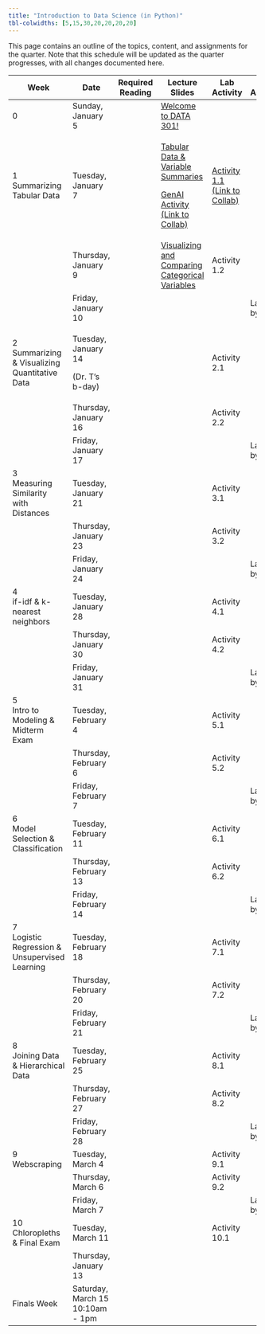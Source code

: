 ```yaml
---
title: "Introduction to Data Science (in Python)"
tbl-colwidths: [5,15,30,20,20,20,20]
---
```


This page contains an outline of the topics, content, and assignments for the quarter. Note that this schedule will be updated as the quarter progresses, with all changes documented here.

<!-- TODO: Switch to spreadsheet for content (like Mine and Maria do) -->

+-----------------------------------------------+----------------------------------+------------------+------------------------------------------------------------------------------------------------------------------------------------------------------------+--------------------------------------------------------------------------------------------------------------------------------------------------------+-----------------------+---------------------------+
| Week                                          | Date                             | Required Reading | Lecture Slides                                                                                                                                             | Lab Activity                                                                                                                                           | Weekly Assignment     | Exams & Project           |
+===============================================+==================================+==================+============================================================================================================================================================+========================================================================================================================================================+=======================+===========================+
| 0                                             | Sunday, January 5                |                  | [Welcome to DATA 301!](/slides/00-welcome.qmd "Welcome to DATA 301!")                                                                                      |                                                                                                                                                        |                       |                           |
+-----------------------------------------------+----------------------------------+------------------+------------------------------------------------------------------------------------------------------------------------------------------------------------+--------------------------------------------------------------------------------------------------------------------------------------------------------+-----------------------+---------------------------+
| 1 Summarizing Tabular Data                    | Tuesday, January 7               |                  | [Tabular Data & Variable Summaries](/slides/01-tabular-data-summaries.qmd "Tabular Data & Variable Summaries")                                             | [Activity 1.1 (Link to Collab)](https://colab.research.google.com/drive/10ihJSTad9lII9iwuwZz7BoLDXC5l9kEc?usp=sharing "Activity 1.1 (Link to Collab)") |                       |                           |
|                                               |                                  |                  |                                                                                                                                                            |                                                                                                                                                        |                       |                           |
|                                               |                                  |                  | [GenAI Activity (Link to Collab)](https://colab.research.google.com/drive/1QNGwd_33HqvANn4ZO8BVbCvmnzMJd28c?usp=sharing "GenAI Activity (Link to Collab)") |                                                                                                                                                        |                       |                           |
+-----------------------------------------------+----------------------------------+------------------+------------------------------------------------------------------------------------------------------------------------------------------------------------+--------------------------------------------------------------------------------------------------------------------------------------------------------+-----------------------+---------------------------+
|                                               | Thursday, January 9              |                  | [Visualizing and Comparing Categorical Variables](/slides/02-conditional-distributions.qmd "Visualizing and Comparing Categorical Variables")              | Activity 1.2                                                                                                                                           |                       |                           |
+-----------------------------------------------+----------------------------------+------------------+------------------------------------------------------------------------------------------------------------------------------------------------------------+--------------------------------------------------------------------------------------------------------------------------------------------------------+-----------------------+---------------------------+
|                                               | Friday, January 10               |                  |                                                                                                                                                            |                                                                                                                                                        | Lab 1 Due by Midnight |                           |
+-----------------------------------------------+----------------------------------+------------------+------------------------------------------------------------------------------------------------------------------------------------------------------------+--------------------------------------------------------------------------------------------------------------------------------------------------------+-----------------------+---------------------------+
| 2 Summarizing & Visualizing Quantitative Data | Tuesday, January 14              |                  |                                                                                                                                                            | Activity 2.1                                                                                                                                           |                       |                           |
|                                               |                                  |                  |                                                                                                                                                            |                                                                                                                                                        |                       |                           |
|                                               | (Dr. T's b-day)                  |                  |                                                                                                                                                            |                                                                                                                                                        |                       |                           |
+-----------------------------------------------+----------------------------------+------------------+------------------------------------------------------------------------------------------------------------------------------------------------------------+--------------------------------------------------------------------------------------------------------------------------------------------------------+-----------------------+---------------------------+
|                                               | Thursday, January 16             |                  |                                                                                                                                                            | Activity 2.2                                                                                                                                           |                       |                           |
+-----------------------------------------------+----------------------------------+------------------+------------------------------------------------------------------------------------------------------------------------------------------------------------+--------------------------------------------------------------------------------------------------------------------------------------------------------+-----------------------+---------------------------+
|                                               | Friday, January 17               |                  |                                                                                                                                                            |                                                                                                                                                        | Lab 2 Due by Midnight |                           |
+-----------------------------------------------+----------------------------------+------------------+------------------------------------------------------------------------------------------------------------------------------------------------------------+--------------------------------------------------------------------------------------------------------------------------------------------------------+-----------------------+---------------------------+
| 3\                                            | Tuesday, January 21              |                  |                                                                                                                                                            | Activity 3.1                                                                                                                                           |                       |                           |
| Measuring Similarity with Distances           |                                  |                  |                                                                                                                                                            |                                                                                                                                                        |                       |                           |
+-----------------------------------------------+----------------------------------+------------------+------------------------------------------------------------------------------------------------------------------------------------------------------------+--------------------------------------------------------------------------------------------------------------------------------------------------------+-----------------------+---------------------------+
|                                               | Thursday, January 23             |                  |                                                                                                                                                            | Activity 3.2                                                                                                                                           |                       |                           |
+-----------------------------------------------+----------------------------------+------------------+------------------------------------------------------------------------------------------------------------------------------------------------------------+--------------------------------------------------------------------------------------------------------------------------------------------------------+-----------------------+---------------------------+
|                                               | Friday, January 24               |                  |                                                                                                                                                            |                                                                                                                                                        | Lab 3 Due by Midnight |                           |
+-----------------------------------------------+----------------------------------+------------------+------------------------------------------------------------------------------------------------------------------------------------------------------------+--------------------------------------------------------------------------------------------------------------------------------------------------------+-----------------------+---------------------------+
| 4\                                            | Tuesday, January 28              |                  |                                                                                                                                                            | Activity 4.1                                                                                                                                           |                       |                           |
| if-idf & k-nearest neighbors                  |                                  |                  |                                                                                                                                                            |                                                                                                                                                        |                       |                           |
+-----------------------------------------------+----------------------------------+------------------+------------------------------------------------------------------------------------------------------------------------------------------------------------+--------------------------------------------------------------------------------------------------------------------------------------------------------+-----------------------+---------------------------+
|                                               | Thursday, January 30             |                  |                                                                                                                                                            | Activity 4.2                                                                                                                                           |                       |                           |
+-----------------------------------------------+----------------------------------+------------------+------------------------------------------------------------------------------------------------------------------------------------------------------------+--------------------------------------------------------------------------------------------------------------------------------------------------------+-----------------------+---------------------------+
|                                               | Friday, January 31               |                  |                                                                                                                                                            |                                                                                                                                                        | Lab 4 Due by Midnight |                           |
+-----------------------------------------------+----------------------------------+------------------+------------------------------------------------------------------------------------------------------------------------------------------------------------+--------------------------------------------------------------------------------------------------------------------------------------------------------+-----------------------+---------------------------+
| 5\                                            | Tuesday, February 4              |                  |                                                                                                                                                            | Activity 5.1                                                                                                                                           |                       |                           |
| Intro to Modeling & Midterm Exam              |                                  |                  |                                                                                                                                                            |                                                                                                                                                        |                       |                           |
+-----------------------------------------------+----------------------------------+------------------+------------------------------------------------------------------------------------------------------------------------------------------------------------+--------------------------------------------------------------------------------------------------------------------------------------------------------+-----------------------+---------------------------+
|                                               | Thursday, February 6             |                  |                                                                                                                                                            | Activity 5.2                                                                                                                                           |                       | Midterm Exam (in-class)   |
+-----------------------------------------------+----------------------------------+------------------+------------------------------------------------------------------------------------------------------------------------------------------------------------+--------------------------------------------------------------------------------------------------------------------------------------------------------+-----------------------+---------------------------+
|                                               | Friday, February 7               |                  |                                                                                                                                                            |                                                                                                                                                        | Lab 5 Due by Midnight |                           |
+-----------------------------------------------+----------------------------------+------------------+------------------------------------------------------------------------------------------------------------------------------------------------------------+--------------------------------------------------------------------------------------------------------------------------------------------------------+-----------------------+---------------------------+
| 6\                                            | Tuesday, February 11             |                  |                                                                                                                                                            | Activity 6.1                                                                                                                                           |                       |                           |
| Model Selection & Classification              |                                  |                  |                                                                                                                                                            |                                                                                                                                                        |                       |                           |
+-----------------------------------------------+----------------------------------+------------------+------------------------------------------------------------------------------------------------------------------------------------------------------------+--------------------------------------------------------------------------------------------------------------------------------------------------------+-----------------------+---------------------------+
|                                               | Thursday, February 13            |                  |                                                                                                                                                            | Activity 6.2                                                                                                                                           |                       |                           |
+-----------------------------------------------+----------------------------------+------------------+------------------------------------------------------------------------------------------------------------------------------------------------------------+--------------------------------------------------------------------------------------------------------------------------------------------------------+-----------------------+---------------------------+
|                                               | Friday, February 14              |                  |                                                                                                                                                            |                                                                                                                                                        | Lab 6 Due by Midnight |                           |
+-----------------------------------------------+----------------------------------+------------------+------------------------------------------------------------------------------------------------------------------------------------------------------------+--------------------------------------------------------------------------------------------------------------------------------------------------------+-----------------------+---------------------------+
| 7\                                            | Tuesday, February 18             |                  |                                                                                                                                                            | Activity 7.1                                                                                                                                           |                       |                           |
| Logistic Regression & Unsupervised Learning   |                                  |                  |                                                                                                                                                            |                                                                                                                                                        |                       |                           |
+-----------------------------------------------+----------------------------------+------------------+------------------------------------------------------------------------------------------------------------------------------------------------------------+--------------------------------------------------------------------------------------------------------------------------------------------------------+-----------------------+---------------------------+
|                                               | Thursday, February 20            |                  |                                                                                                                                                            | Activity 7.2                                                                                                                                           |                       |                           |
+-----------------------------------------------+----------------------------------+------------------+------------------------------------------------------------------------------------------------------------------------------------------------------------+--------------------------------------------------------------------------------------------------------------------------------------------------------+-----------------------+---------------------------+
|                                               | Friday, February 21              |                  |                                                                                                                                                            |                                                                                                                                                        | Lab 7 Due by Midnight | Project Proposal Due      |
+-----------------------------------------------+----------------------------------+------------------+------------------------------------------------------------------------------------------------------------------------------------------------------------+--------------------------------------------------------------------------------------------------------------------------------------------------------+-----------------------+---------------------------+
| 8\                                            | Tuesday, February 25             |                  |                                                                                                                                                            | Activity 8.1                                                                                                                                           |                       |                           |
| Joining Data & Hierarchical Data              |                                  |                  |                                                                                                                                                            |                                                                                                                                                        |                       |                           |
+-----------------------------------------------+----------------------------------+------------------+------------------------------------------------------------------------------------------------------------------------------------------------------------+--------------------------------------------------------------------------------------------------------------------------------------------------------+-----------------------+---------------------------+
|                                               | Thursday, February 27            |                  |                                                                                                                                                            | Activity 8.2                                                                                                                                           |                       |                           |
+-----------------------------------------------+----------------------------------+------------------+------------------------------------------------------------------------------------------------------------------------------------------------------------+--------------------------------------------------------------------------------------------------------------------------------------------------------+-----------------------+---------------------------+
|                                               | Friday, February 28              |                  |                                                                                                                                                            |                                                                                                                                                        | Lab 8 Due by Midnight |                           |
+-----------------------------------------------+----------------------------------+------------------+------------------------------------------------------------------------------------------------------------------------------------------------------------+--------------------------------------------------------------------------------------------------------------------------------------------------------+-----------------------+---------------------------+
| 9\                                            | Tuesday, March 4                 |                  |                                                                                                                                                            | Activity 9.1                                                                                                                                           |                       |                           |
| Webscraping                                   |                                  |                  |                                                                                                                                                            |                                                                                                                                                        |                       |                           |
+-----------------------------------------------+----------------------------------+------------------+------------------------------------------------------------------------------------------------------------------------------------------------------------+--------------------------------------------------------------------------------------------------------------------------------------------------------+-----------------------+---------------------------+
|                                               | Thursday, March 6                |                  |                                                                                                                                                            | Activity 9.2                                                                                                                                           |                       |                           |
+-----------------------------------------------+----------------------------------+------------------+------------------------------------------------------------------------------------------------------------------------------------------------------------+--------------------------------------------------------------------------------------------------------------------------------------------------------+-----------------------+---------------------------+
|                                               | Friday, March 7                  |                  |                                                                                                                                                            |                                                                                                                                                        | Lab 9 Due by Midnight | Posters Due to be Printed |
+-----------------------------------------------+----------------------------------+------------------+------------------------------------------------------------------------------------------------------------------------------------------------------------+--------------------------------------------------------------------------------------------------------------------------------------------------------+-----------------------+---------------------------+
| 10\                                           | Tuesday, March 11                |                  |                                                                                                                                                            | Activity 10.1                                                                                                                                          |                       |                           |
| Chloropleths & Final Exam                     |                                  |                  |                                                                                                                                                            |                                                                                                                                                        |                       |                           |
+-----------------------------------------------+----------------------------------+------------------+------------------------------------------------------------------------------------------------------------------------------------------------------------+--------------------------------------------------------------------------------------------------------------------------------------------------------+-----------------------+---------------------------+
|                                               | Thursday, January 13             |                  |                                                                                                                                                            |                                                                                                                                                        |                       | Final Exam (in-class)     |
+-----------------------------------------------+----------------------------------+------------------+------------------------------------------------------------------------------------------------------------------------------------------------------------+--------------------------------------------------------------------------------------------------------------------------------------------------------+-----------------------+---------------------------+
| Finals Week                                   | Saturday, March 15 10:10am - 1pm |                  |                                                                                                                                                            |                                                                                                                                                        |                       | Poster Presentations      |
+-----------------------------------------------+----------------------------------+------------------+------------------------------------------------------------------------------------------------------------------------------------------------------------+--------------------------------------------------------------------------------------------------------------------------------------------------------+-----------------------+---------------------------+

